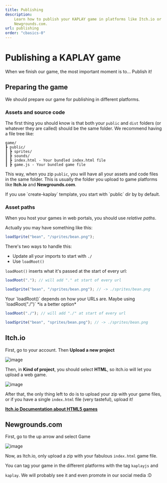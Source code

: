 ```yaml
---
title: Publishing
description:
    Learn how to publish your KAPLAY game in platforms like Itch.io or
    Newgrounds.com.
url: publishing
order: "cbasics-0"
---
```



# Publishing a KAPLAY game

When we finish our game, the most important moment is to... Publish it!

## Preparing the game

We should prepare our game for publishing in different platforms.

### Assets and source code

The first thing you should know is that both your `public` and `dist` folders (or
whatever they are called) should be the same folder. We recommend having a file
tree like:

```
game/
┣ public/
┃ ┣ sprites/
┃ ┣ sounds/
┃ ┣ index.html - Your bundled index.html file
┃ ┣ game.js - Your bundled game file
```

This way, when you zip `public`, you will have all your assets and code files in
the same folder. This is usually the folder you upload to game platforms like
**Itch.io** and **Newgrounds.com**.

<Info crew="ghosty" title="If you use create-kaplay...">
If you use `create-kaplay` template, you start with `public` dir by by default.
</Info>

### Asset paths

When you host your games in web portals, you should use _relative paths_.

Actually you may have something like this:

```js
loadSprite("bean", "/sprites/bean.png");
```

There's two ways to handle this:

- Update all your imports to start with `./`
- Use `loadRoot()`

`loadRoot()` inserts what it's passed at the start of every url:

```js
loadRoot("."); // will add "." at start of every url

loadSprite("bean", "/sprites/bean.png"); // -> ./sprites/bean.png
```

<Info crew="bean" title="Watch out!">
Your `loadRoot()` depends on how your URLs are. Maybe using `loadRoot("./")` *is a better option*
</Info>

```js
loadRoot("./"); // will add "./" at start of every url

loadSprite("bean", "sprites/bean.png"); // -> ./sprites/bean.png
```

## Itch.io

First, go to your account. Then **Upload a new project**

![image](./assets/itchio-1.png)

Then, in **Kind of project**, you should select **HTML**, so itch.io will let
you upload a web game.

![image](./assets/itchio-2.png)

After that, the only thing left to do is to upload your zip with your game
files, or if you have a single `index.html` file (very tasteful), upload it!

[**Itch.io Documentation about HTML5 games**](https://itch.io/docs/creators/html5)

## Newgrounds.com

First, go to the up arrow and select Game

![image](./assets/newgrounds-1.png)

Now, as Itch.io, only upload a zip with your fabulous `index.html` game file.

You can tag your game in the different platforms with the tag `kaplayjs` and

`kaplay`. We will probably see it and even promote in our social media :D
